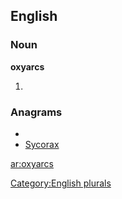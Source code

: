 
==English==

===Noun===
'''oxyarcs'''

# {{plural of|[[oxyarc]]}}

===Anagrams===
* {{alphagram|acorsxy}}
* [[Sycorax#English|Sycorax]]

[[Category:English plurals]]

[[ar:oxyarcs]]